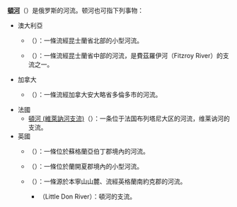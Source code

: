 {{noteTA|G1=Country}}
'''[[頓河|頓河]]'''（{{lang-ru|Дон}}）是俄罗斯的河流。顿河也可指下列事物：

* 澳大利亞
** {{link-en|頓河 (北昆士蘭)|Don River (Queensland)}}（{{lang-en|Don River}}）：一條流經昆士蘭省北部的小型河流。
** {{link-de|頓河 (中昆士蘭)|Don River (Dawson River)}}（{{lang-en|Don River}}）：一條流經昆士蘭省中部的河流，是費茲羅伊河（Fitzroy River）的支流之一。
* 加拿大
** {{link-en|頓河 (加拿大)|Don River (Ontario)}}（{{lang-en|Don River}}）：一條流經加拿大安大略省多倫多市的河流。
* 法國
** [[頓河_(維萊訥河支流)|頓河 (維萊訥河支流)]]（{{lang-fr|Le Don}}）：一条位于法国布列塔尼大区的河流，维莱讷河的支流。
* 英國
** {{link-en|頓河 (亞伯丁郡)|River Don, Aberdeenshire}}（{{lang-en|River Don}}）：一條位於蘇格蘭亞伯丁郡境內的河流。
** {{link-en|頓河 (蘭開夏郡)|River Don, Lancashire}}（{{lang-en|River Don}}）：一條位於蘭開夏郡境內的小型河流。
** {{link-en|頓河 (南約克郡)|River Don, South Yorkshire}}（{{lang-en|River Don}}）：一條源於本寧山山麓、流經英格蘭南約克郡的河流。
*** {{link-en|小頓河|Little Don River}}（Little Don River）：頓河的支流。
{{disambig|Cat=二字地名消歧義}}